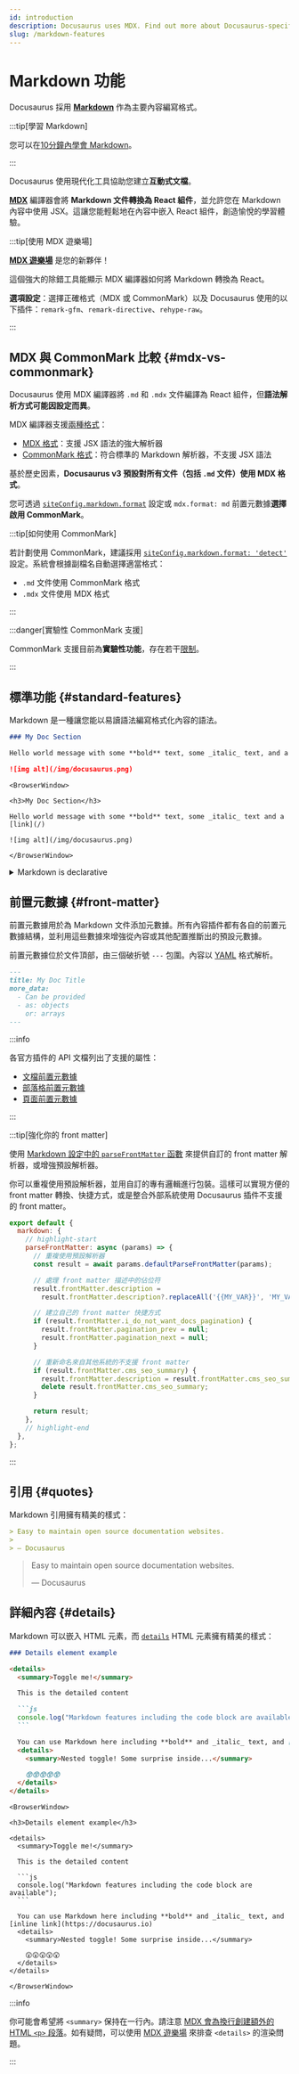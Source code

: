 ```yaml
---
id: introduction
description: Docusaurus uses MDX. Find out more about Docusaurus-specific features when writing Markdown.
slug: /markdown-features
---
```


# Markdown 功能


Docusaurus 採用 **[Markdown](https://commonmark.org/)** 作為主要內容編寫格式。

:::tip[學習 Markdown]

您可以在[10分鐘內學會 Markdown](https://commonmark.org/help/)。

:::

Docusaurus 使用現代化工具協助您建立**互動式文檔**。

**[MDX](https://mdxjs.com/)** 編譯器會將 **Markdown 文件轉換為 React 組件**，並允許您在 Markdown 內容中使用 JSX。這讓您能輕鬆地在內容中嵌入 React 組件，創造愉悅的學習體驗。

:::tip[使用 MDX 遊樂場]

**[MDX 遊樂場](https://mdxjs.com/playground/)** 是您的新夥伴！

這個強大的除錯工具能顯示 MDX 編譯器如何將 Markdown 轉換為 React。

**選項設定**：選擇正確格式（MDX 或 CommonMark）以及 Docusaurus 使用的以下插件：`remark-gfm`、`remark-directive`、`rehype-raw`。

:::

## MDX 與 CommonMark 比較 {#mdx-vs-commonmark}

Docusaurus 使用 MDX 編譯器將 `.md` 和 `.mdx` 文件編譯為 React 組件，但**語法解析方式可能因設定而異**。

MDX 編譯器支援[兩種格式](https://mdxjs.com/packages/mdx/#optionsformat)：

- [MDX 格式](https://mdxjs.com/docs/what-is-mdx/)：支援 JSX 語法的強大解析器
- [CommonMark 格式](https://commonmark.org/)：符合標準的 Markdown 解析器，不支援 JSX 語法

基於歷史因素，**Docusaurus v3 預設對所有文件（包括 `.md` 文件）使用 MDX 格式**。

您可透過 [`siteConfig.markdown.format`](../../api/docusaurus.config.js.mdx#markdown) 設定或 `mdx.format: md` 前置元數據**選擇啟用 CommonMark**。

:::tip[如何使用 CommonMark]

若計劃使用 CommonMark，建議採用 [`siteConfig.markdown.format: 'detect'`](../../api/docusaurus.config.js.mdx#markdown) 設定。系統會根據副檔名自動選擇適當格式：

- `.md` 文件使用 CommonMark 格式
- `.mdx` 文件使用 MDX 格式

:::

:::danger[實驗性 CommonMark 支援]

CommonMark 支援目前為**實驗性功能**，存在若干[限制](https://github.com/facebook/docusaurus/issues/9092)。

:::

## 標準功能 {#standard-features}

Markdown 是一種讓您能以易讀語法編寫格式化內容的語法。

```md
### My Doc Section

Hello world message with some **bold** text, some _italic_ text, and a [link](/)

![img alt](/img/docusaurus.png)
```

```mdx-code-block
<BrowserWindow>

<h3>My Doc Section</h3>

Hello world message with some **bold** text, some _italic_ text and a [link](/)

![img alt](/img/docusaurus.png)

</BrowserWindow>
```

<details>

<summary>Markdown is declarative</summary>

Some may assume a 1-1 correlation between Markdown and HTML, e.g., `![Preview](/img/docusaurus.png)` will always become `<img src="/img/docusaurus.png" alt="Preview" />`, as-is. However, _that is not the case_.

The Markdown syntax `![message](url)` only declaratively tells Docusaurus that an image needs to be inserted here, but we may do other things like transforming a [file path to URL path](./markdown-features-assets.mdx#images), so the generated markup may differ from the output of other Markdown renderers, or a naïve hand-transcription to the equivalent JSX/HTML code.

In general, you should only assume the _semantics_ of the markup (` ``` ` fences become [code blocks](./markdown-features-code-blocks.mdx); `>` becomes [quotes](#quotes), etc.), but not the actual compiled output.

</details>

## 前置元數據 {#front-matter}

前置元數據用於為 Markdown 文件添加元數據。所有內容插件都有各自的前置元數據結構，並利用這些數據來增強從內容或其他配置推斷出的預設元數據。

前置元數據位於文件頂部，由三個破折號 `---` 包圍。內容以 [YAML](https://yaml.org/spec/1.2.2/) 格式解析。

```md
---
title: My Doc Title
more_data:
  - Can be provided
  - as: objects
    or: arrays
---
```

:::info

各官方插件的 API 文檔列出了支援的屬性：

- [文檔前置元數據](../../api/plugins/plugin-content-docs.mdx#markdown-front-matter)
- [部落格前置元數據](../../api/plugins/plugin-content-blog.mdx#markdown-front-matter)
- [頁面前置元數據](../../api/plugins/plugin-content-pages.mdx#markdown-front-matter)

:::

:::tip[強化你的 front matter]

使用 [Markdown 設定中的 `parseFrontMatter` 函數](../../api/docusaurus.config.js.mdx#markdown) 來提供自訂的 front matter 解析器，或增強預設解析器。

你可以重複使用預設解析器，並用自訂的專有邏輯進行包裝。這樣可以實現方便的 front matter 轉換、快捷方式，或是整合外部系統使用 Docusaurus 插件不支援的 front matter。

```js title="docusaurus.config.js"
export default {
  markdown: {
    // highlight-start
    parseFrontMatter: async (params) => {
      // 重複使用預設解析器
      const result = await params.defaultParseFrontMatter(params);

      // 處理 front matter 描述中的佔位符
      result.frontMatter.description =
        result.frontMatter.description?.replaceAll('{{MY_VAR}}', 'MY_VALUE');

      // 建立自己的 front matter 快捷方式
      if (result.frontMatter.i_do_not_want_docs_pagination) {
        result.frontMatter.pagination_prev = null;
        result.frontMatter.pagination_next = null;
      }

      // 重新命名來自其他系統的不支援 front matter
      if (result.frontMatter.cms_seo_summary) {
        result.frontMatter.description = result.frontMatter.cms_seo_summary;
        delete result.frontMatter.cms_seo_summary;
      }

      return result;
    },
    // highlight-end
  },
};
```

:::

## 引用 {#quotes}

Markdown 引用擁有精美的樣式：

```md
> Easy to maintain open source documentation websites.
>
> — Docusaurus
```

<BrowserWindow>

> Easy to maintain open source documentation websites.
>
> — Docusaurus

</BrowserWindow>

## 詳細內容 {#details}

Markdown 可以嵌入 HTML 元素，而 [`details`](https://developer.mozilla.org/en-US/docs/Web/HTML/Element/details) HTML 元素擁有精美的樣式：

````md
### Details element example

<details>
  <summary>Toggle me!</summary>

  This is the detailed content

  ```js
  console.log("Markdown features including the code block are available");
  ```

  You can use Markdown here including **bold** and _italic_ text, and [inline link](https://docusaurus.io)
  <details>
    <summary>Nested toggle! Some surprise inside...</summary>

    😲😲😲😲😲
  </details>
</details>
````

````mdx-code-block
<BrowserWindow>

<h3>Details element example</h3>

<details>
  <summary>Toggle me!</summary>

  This is the detailed content

  ```js
  console.log("Markdown features including the code block are available");
  ```

  You can use Markdown here including **bold** and _italic_ text, and [inline link](https://docusaurus.io)
  <details>
    <summary>Nested toggle! Some surprise inside...</summary>

    😲😲😲😲😲
  </details>
</details>

</BrowserWindow>
````

:::info

你可能會希望將 `<summary>` 保持在一行內。請注意 [MDX 會為換行創建額外的 HTML `<p>` 段落](https://mdxjs.com/migrating/v2/#jsx)。如有疑問，可以使用 [MDX 遊樂場](https://mdxjs.com/playground/) 來排查 `<details>` 的渲染問題。

:::